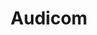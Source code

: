 ---
title: "Audicom"
description: "Software de gestión de medios y automatización para emisoras"
---